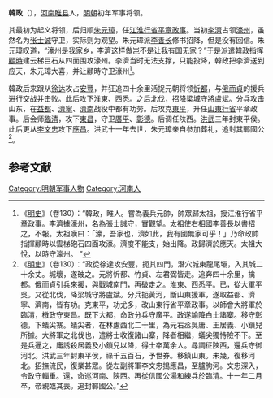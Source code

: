 '''韓政'''（{{bd|？||1378年}}），[[河南|河南]][[睢县|睢县]]人，[[明朝|明朝]]初年军事将领。

其最初为起义将领，后归顺[[朱元璋|朱元璋]]，任[[江淮行省|江淮行省]][[平章政事|平章政事]]。当初[[李濟|李濟]]占领[[濠州|濠州]]，虽然名为[[张士诚|张士诚]]守卫，实际则为观望。朱元璋派[[李善长|李善长]]修书招降，但是没有回信。朱元璋叹道，“濠州是我家乡，李濟这样做岂不是让我有国无家？”于是派遣韓政指挥[[顧時|顧時]]建云梯巨石从四面围攻濠州。李濟当时无法支撑，只能投降，韓政把李濟送到应天，朱元璋大喜，并让顧時守卫濠州<ref>《[[明史|明史]]》（卷130）：“韓政，睢人。嘗為義兵元帥，帥眾歸太祖，授江淮行省平章政事。李濟據濠州，名為張士誠守，實觀望。太祖使右相國李善長以書招之，不報。太祖嘆曰：「濠，吾家也，濟如此，我有國無家可乎！」乃命政帥指揮顧時以雲梯砲石四面攻濠。濟度不能支，始出降。政歸濟於應天。太祖大悅，以時守濠州。
”</ref>。

韓政后来跟从[[徐达|徐达]]攻占[[安豐|安豐]]，并狂追四十余里活捉元朝将领[[忻都|忻都]]，与[[俄而貞|俄而貞]]的援兵进行交战并击败。此后攻下[[淮東|淮東]]、[[西悉|西悉]]。之后北伐，招降梁城守將[[盧斌|盧斌]]。分兵攻击山东，在[[益都|益都]]、[[濟寧|濟寧]]、[[濟南|濟南]]战役中都有功劳。后攻克[[東平|東平]]，升任[[山東行省|山東行省]]平章政事。后会师[[臨清|臨清]]，攻下[[東昌|東昌]]，守卫[[廣平|廣平]]、[[彰德|彰德]]。后调任陕西。[[洪武|洪武]]三年封東平侯。此后更从[[李文忠|李文忠]]攻下[[應昌|應昌]]。洪武十一年去世，朱元璋亲自参加葬礼，追封其鄆國公<ref>《[[明史|明史]]》（卷130）：“政從徐達攻安豐，扼其四門，潛穴城東龍尾壩，入其城二十余丈。城壞，遂破之。元將忻都、竹貞、左君弼皆走。追奔四十余里，擒都。俄而貞引兵來援，與戰城南門，再破走之。淮東、西悉平。已，從大軍平吳。又從北伐，降梁城守將盧斌。分兵扼黃河，斷山東援軍，遂取益都、濟寧、濟南，皆有功。克東平，功尤多，改山東行省平章政事。以師會大將軍於臨清，檄政守東昌。既下大都，命政分兵守廣平。政遂諭降白土諸寨。移守彰德，下蟻尖寨。蟻尖者，在林慮西北二十里，為元右丞吳庸、王居義、小鎖兒所據。大將軍之北伐也，遣將士收復諸山寨，降者相繼，蟻尖獨恃險不下。至是兵逼之，庸誘殺居義及小鎖兒以降，得士卒萬余人。尋調征陝西，還兵守御河北。洪武三年封東平侯，祿千五百石，予世券。移鎮山東。未幾，復移河北。招撫流民，復業甚眾。從左副將軍李文忠搗應昌，至臚朐河。文忠深入，令政守輜重。還，命巡河南、陝西。再從信國公湯和練兵於臨清。十一年二月卒，帝親臨其喪。追封鄆國公。”</ref>。

==参考文献==
{{wikisource|明史/卷130}}
<div class="references-small">
<references></references>
</div>


[[Category:明朝军事人物|Category:明朝军事人物]]
[[Category:河南人|Category:河南人]]